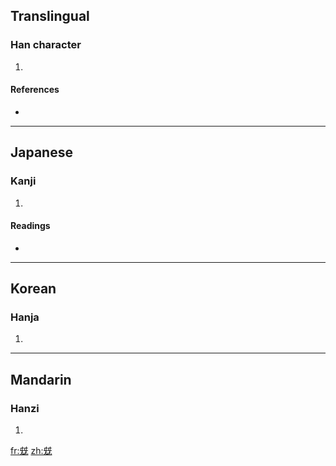 ==Translingual==

===Han character===
{{Han char|rn=10|rad=儿|as=06|sn=8|four=|canj=一山一女山 (MUMVU)}}

# {{defn|Han|sort=儿06}}

====References====
* {{Han ref|kx=0125.050|dkj=01367|dj=0265.080|hdz=10272.020|uh=5153|ud=20819}}

----

==Japanese==

===Kanji===
{{ja-kanji|grade=|rs=儿06}}

# {{defn|Japanese|sort=儿06}}

====Readings====
* {{ja-readings|on=[[しん]] (shin), [[さん]] (san)|kun=[[するどい]] (surudoi), [[たすける]] (tasukeru)}}

----

==Korean==

===Hanja===
{{ko-hanja|hangeul=[[침]], [[찬]]|rv=chim, chan|mr=ch'im, ch'an}}

# {{defn|Korean|sort=儿06}}

----

==Mandarin==

===Hanzi===
{{cmn-hanzi|pin=[[kè]] ([[ke4]]), [[xīn]] ([[xin1]])|wg=k'o<sup>4</sup>, hsin<sup>1</sup>}}

# {{defn|Mandarin|sort=儿06}}

[[fr:兓]]
[[zh:兓]]